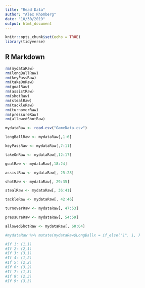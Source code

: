 ```yaml
---
title: "Read Data"
author: "Alex Rhomberg"
date: "10/30/2019"
output: html_document
---
```


```r
knitr::opts_chunk$set(echo = TRUE)
library(tidyverse)
```

## R Markdown

```r
rm(mydataRaw)
rm(longBallRaw)
rm(keyPassRaw)
rm(takeOnRaw)
rm(goalRaw)
rm(assistRaw)
rm(shotRaw)
rm(stealRaw)
rm(tackleRaw)
rm(turnoverRaw)
rm(pressureRaw)
rm(allowedShotRaw)
```


```r
mydataRaw <- read.csv("GameData.csv")
```

```r

longBallRaw <- mydataRaw[,1:6]

```

```r

keyPassRaw <- mydataRaw[,7:11]

```

```r

takeOnRaw <- mydataRaw[,12:17]

```

```r

goalRaw <- mydataRaw[,18:24]

```

```r

assistRaw <- mydataRaw[, 25:28]

```

```r

shotRaw <- mydataRaw[, 29:35]

```

```r

stealRaw <- mydataRaw[, 36:41]

```

```r

tackleRaw <- mydataRaw[, 42:46]

```

```r

turnoverRaw <- mydataRaw[, 47:53]

```

```r

pressureRaw <- mydataRaw[, 54:59]

```

```r

allowedShotRaw <- mydataRaw[, 60:64]

```

```r
#mydataRaw %>% mutate(mydataRaw$LongBallx = if_else("1", 1, )

#If 1: (1,1)
#If 2: (2,1)
#If 3: (3,1)
#If 4: (1,2)
#If 5: (2,2)
#If 6: (3,2)
#If 7: (1,3)
#If 8: (2,3)
#If 9: (3,3)

```

